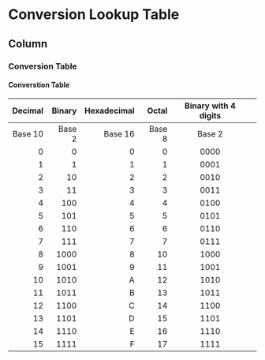 Conversion Lookup Table {data-navmenu="Section 1"}
==================================

Column {.tabset}
-------------------------------------------------

### Conversion Table

<h4> Converstion Table</h4>

|Decimal | Binary  | Hexadecimal | Octal | Binary with 4 digits  | |
|-----:|-----:|-----:|-----:|:--------:|:-----------:|
| Base 10 | Base 2 | Base 16 | Base 8 | Base 2 ||
|0 | 0 | 0 | 0 | 0000 ||
|1 | 1 | 1 | 1 | 0001 ||
|2 | 10 | 2 | 2 | 0010 ||
|3 | 11 | 3 | 3 | 0011 ||
|4 | 100 | 4 | 4 | 0100 ||
|5 | 101 | 5 | 5 | 0101 ||
|6 | 110 | 6 | 6 | 0110 ||
|7 | 111 | 7 | 7 | 0111 ||
|8 | 1000 | 8 | 10 | 1000 ||
|9 | 1001 | 9 |11 | 1001 ||
|10 | 1010 | A |12 | 1010 ||
|11 | 1011 | B |13 | 1011 ||
|12 | 1100 | C |14 | 1100 ||
|13 | 1101 | D |15 | 1101 ||
|14 | 1110 | E |16 | 1110 ||
|15 | 1111 | F |17 | 1111 ||
